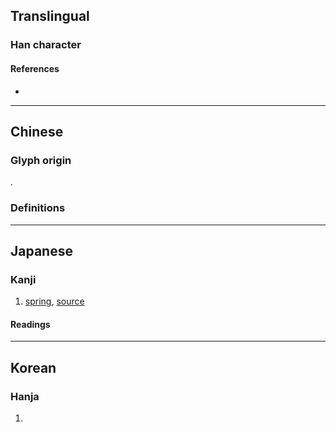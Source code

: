 {{also|源}}
{{character info}}
==Translingual==

===Han character===
{{Han char|rn=27|rad=厂|as=28|sn=30|four=|canj=MFMFF|ids=⿱原⿰原原}}

====References====
* {{Han ref|kx=0163.190|dkj=03056|dj=0371.230|hdz=10081.020|uh=53B5|ud=21429}}

----

==Chinese==

===Glyph origin===
{{Han etym}}
{{zh-etym-triple|原}}.

===Definitions===
{{zh-see|源|v}}

----

==Japanese==

===Kanji===
{{ja-kanji|grade=|rs=厂28}}

# [[spring]], [[source]]

====Readings====
{{ja-readings
|goon=ごん
|kanon=げん
|kanyoon=がん
|kun=みなもと-
}}

----

==Korean==

===Hanja===
{{ko-hanja|hangeul=원|rv=won|mr=wŏn}}

# {{rfdef|ko|sort=厂28}}